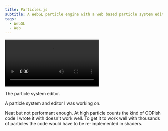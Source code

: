 ```yaml
---
title: Particles.js
subtitle: A WebGL particle engine with a web based particle system editor.
tags:
  - WebGL
  - Web
---
```


![Particles.js](particles_js.mp4)

<Caption>The particle system editor.</Caption>

A particle system and editor I was working on.

Neat but not performant enough.
At high particle counts the kind of OOPish code I wrote it with doesn't work well.
To get it to work well with thousands of particles the code would have to be re-implemented in shaders.
